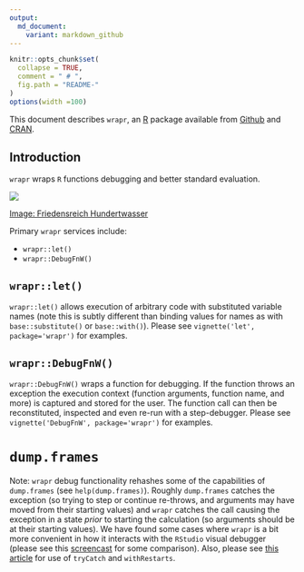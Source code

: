 ```yaml
---
output:
  md_document:
    variant: markdown_github
---
```


<!-- README.md is generated from README.Rmd. Please edit that file -->



```r
knitr::opts_chunk$set(
  collapse = TRUE,
  comment = " # ",
  fig.path = "README-"
)
options(width =100)
```

This document describes `wrapr`, an [R](https://cran.r-project.org) package available from [Github](https://github.com/WinVector/wrapr) and  [CRAN](https://CRAN.R-project.org/).


## Introduction

`wrapr` wraps `R` functions debugging and better standard evaluation.


![](wraprs.png)

[Image: Friedensreich Hundertwasser](https://commons.m.wikimedia.org/wiki/File:Furoshiki_designed_by_Friedensreich_Hundertwasser_for_%27Fernwärme_Wien%27_AG.jpg#mw-jump-to-license)


Primary `wrapr` services include:

 * `wrapr::let()`
 * `wrapr::DebugFnW()`

 
## `wrapr::let()`

`wrapr::let()` allows execution of arbitrary code with substituted variable names (note this is subtly different than binding values for names as with `base::substitute()` or `base::with()`).   Please see `vignette('let', package='wrapr')` for examples.

## `wrapr::DebugFnW()`

`wrapr::DebugFnW()` wraps a function for debugging.  If the function throws an exception the execution context (function arguments, function name, and more) is captured and stored for the user.  The function call can then be reconstituted, inspected and even re-run with a step-debugger.  Please see `vignette('DebugFnW', package='wrapr')` for examples.


# `dump.frames`

Note: `wrapr` debug functionality rehashes some of the capabilities of `dump.frames` (see `help(dump.frames)`).  Roughly `dump.frames` catches the exception (so trying to step or continue re-throws, and arguments may have moved from their starting values) and `wrapr` catches the call causing the exception in a state *prior* to starting the calculation (so arguments should be at their starting values).  We have found some cases where `wrapr` is a bit more convenient in how it interacts with the `RStudio` visual debugger (please see this [screencast](https://youtu.be/2NCj4Hacm8E?list=PLAKBwakacHbQT51nPHex1on3YNCCmggZA) for some comparison). Also, please see [this article](http://www.win-vector.com/blog/2012/10/error-handling-in-r/) for use of <code>tryCatch</code> and
<code>withRestarts</code>.



